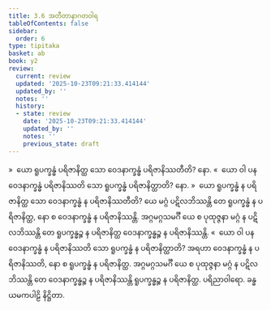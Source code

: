 ```yaml
---
title: 3.6 အတီတာနာဂတဝါရ
tableOfContents: false
sidebar:
  order: 6
type: tipitaka
basket: ab
book: y2
review:
  current: review
  updated: '2025-10-23T09:21:33.414144'
  updated_by: ''
  notes: ''
  history:
  - state: review
    date: '2025-10-23T09:21:33.414144'
    updated_by: ''
    notes: ''
    previous_state: draft
---
```



<ReviewStatus review={frontmatter.review} showDetails={true} />

<HypothesisAnnotation frontmatter={frontmatter} />

<DynamicBreadcrumb />

<Division number="211" book="y2" e="ch" v="33" p="70">

<Paragraph number="987" book="y2">
»  ယော ရူပက္ခန္ဓံ ပရိဇာနိတ္ထ သော ဝေဒနာက္ခန္ဓံ ပရိဇာနိဿတီတိ? နော.
</Paragraph>

<Paragraph number="988" book="y2">
«  ယော ဝါ ပန ဝေဒနာက္ခန္ဓံ ပရိဇာနိဿတိ သော ရူပက္ခန္ဓံ ပရိဇာနိတ္ထာတိ? နော.
</Paragraph>

<Paragraph number="989" book="y2">
»  ယော ရူပက္ခန္ဓံ န ပရိဇာနိတ္ထ သော ဝေဒနာက္ခန္ဓံ န ပရိဇာနိဿတီတိ?
</Paragraph>

<Paragraph number="990" book="y2">
ယေ မဂ္ဂံ ပဋိလဘိဿန္တိ တေ ရူပက္ခန္ဓံ န ပရိဇာနိတ္ထ, နော စ ဝေဒနာက္ခန္ဓံ န ပရိဇာနိဿန္တိ. အဂ္ဂမဂ္ဂသမင်္ဂီ ယေ စ ပုထုဇ္ဇနာ မဂ္ဂံ န ပဋိလဘိဿန္တိ တေ ရူပက္ခန္ဓဉ္စ န ပရိဇာနိတ္ထ ဝေဒနာက္ခန္ဓဉ္စ န ပရိဇာနိဿန္တိ.
</Paragraph>

<Paragraph number="991" book="y2">
«  ယော ဝါ ပန ဝေဒနာက္ခန္ဓံ န ပရိဇာနိဿတိ သော ရူပက္ခန္ဓံ န ပရိဇာနိတ္ထာတိ?
</Paragraph>

<Paragraph number="992" book="y2">
အရဟာ ဝေဒနာက္ခန္ဓံ န ပရိဇာနိဿတိ, နော စ ရူပက္ခန္ဓံ န ပရိဇာနိတ္ထ. အဂ္ဂမဂ္ဂသမင်္ဂီ ယေ စ ပုထုဇ္ဇနာ မဂ္ဂံ န ပဋိလဘိဿန္တိ တေ ဝေဒနာက္ခန္ဓဉ္စ န ပရိဇာနိဿန္တိ ရူပက္ခန္ဓဉ္စ န ပရိဇာနိတ္ထ.

</Paragraph>
</Division>

<Paragraph number="993" type="center" book="y2">
ပရိညာဝါရော.



</Paragraph>

<Paragraph number="994" type="center" book="y2">
ခန္ဓယမကပါဠိ နိဋ္ဌိတာ.
</Paragraph>